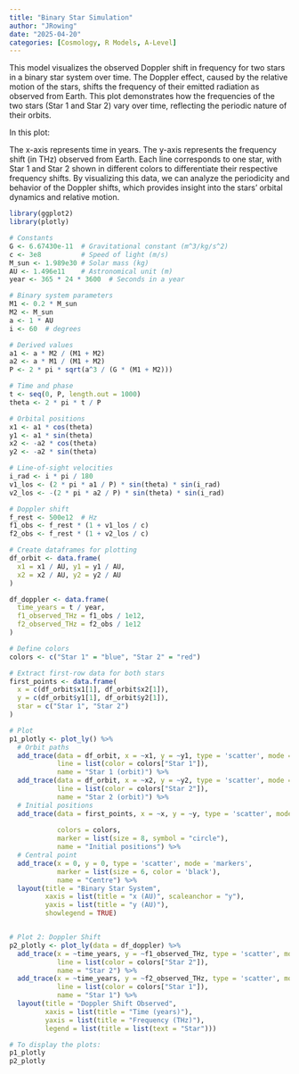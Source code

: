 ```yaml
---
title: "Binary Star Simulation"
author: "JRowing"
date: "2025-04-20"
categories: [Cosmology, R Models, A-Level]
---
```



This model visualizes the observed Doppler shift in frequency for two stars in a binary star system over time. The Doppler effect, caused by the relative motion of the stars, shifts the frequency of their emitted radiation as observed from Earth. This plot demonstrates how the frequencies of the two stars (Star 1 and Star 2) vary over time, reflecting the periodic nature of their orbits.

In this plot:

The x-axis represents time in years. The y-axis represents the frequency shift (in THz) observed from Earth. Each line corresponds to one star, with Star 1 and Star 2 shown in different colors to differentiate their respective frequency shifts. By visualizing this data, we can analyze the periodicity and behavior of the Doppler shifts, which provides insight into the stars' orbital dynamics and relative motion.

```r
library(ggplot2)
library(plotly)

# Constants
G <- 6.67430e-11  # Gravitational constant (m^3/kg/s^2)
c <- 3e8          # Speed of light (m/s)
M_sun <- 1.989e30 # Solar mass (kg)
AU <- 1.496e11    # Astronomical unit (m)
year <- 365 * 24 * 3600  # Seconds in a year

# Binary system parameters
M1 <- 0.2 * M_sun
M2 <- M_sun
a <- 1 * AU
i <- 60  # degrees

# Derived values
a1 <- a * M2 / (M1 + M2)
a2 <- a * M1 / (M1 + M2)
P <- 2 * pi * sqrt(a^3 / (G * (M1 + M2)))

# Time and phase
t <- seq(0, P, length.out = 1000)
theta <- 2 * pi * t / P

# Orbital positions
x1 <- a1 * cos(theta)
y1 <- a1 * sin(theta)
x2 <- -a2 * cos(theta)
y2 <- -a2 * sin(theta)

# Line-of-sight velocities
i_rad <- i * pi / 180
v1_los <- (2 * pi * a1 / P) * sin(theta) * sin(i_rad)
v2_los <- -(2 * pi * a2 / P) * sin(theta) * sin(i_rad)

# Doppler shift
f_rest <- 500e12  # Hz
f1_obs <- f_rest * (1 + v1_los / c)
f2_obs <- f_rest * (1 + v2_los / c)

# Create dataframes for plotting
df_orbit <- data.frame(
  x1 = x1 / AU, y1 = y1 / AU,
  x2 = x2 / AU, y2 = y2 / AU
)

df_doppler <- data.frame(
  time_years = t / year,
  f1_observed_THz = f1_obs / 1e12,
  f2_observed_THz = f2_obs / 1e12
)

```

```r


# Define colors
colors <- c("Star 1" = "blue", "Star 2" = "red")

# Extract first-row data for both stars
first_points <- data.frame(
  x = c(df_orbit$x1[1], df_orbit$x2[1]),
  y = c(df_orbit$y1[1], df_orbit$y2[1]),
  star = c("Star 1", "Star 2")
)

# Plot
p1_plotly <- plot_ly() %>%
  # Orbit paths
  add_trace(data = df_orbit, x = ~x1, y = ~y1, type = 'scatter', mode = 'lines',
            line = list(color = colors["Star 1"]),
            name = "Star 1 (orbit)") %>%
  add_trace(data = df_orbit, x = ~x2, y = ~y2, type = 'scatter', mode = 'lines',
            line = list(color = colors["Star 2"]),
            name = "Star 2 (orbit)") %>%
  # Initial positions
  add_trace(data = first_points, x = ~x, y = ~y, type = 'scatter', mode = 'markers',
            
            colors = colors,
            marker = list(size = 8, symbol = "circle"),
            name = "Initial positions") %>%
  # Central point
  add_trace(x = 0, y = 0, type = 'scatter', mode = 'markers',
            marker = list(size = 6, color = 'black'),
            name = "Centre") %>%
  layout(title = "Binary Star System",
         xaxis = list(title = "x (AU)", scaleanchor = "y"),
         yaxis = list(title = "y (AU)"),
         showlegend = TRUE)


# Plot 2: Doppler Shift
p2_plotly <- plot_ly(data = df_doppler) %>%
  add_trace(x = ~time_years, y = ~f1_observed_THz, type = 'scatter', mode = 'lines',
            line = list(color = colors["Star 2"]),
            name = "Star 2") %>%
  add_trace(x = ~time_years, y = ~f2_observed_THz, type = 'scatter', mode = 'lines',
            line = list(color = colors["Star 1"]),
            name = "Star 1") %>%
  layout(title = "Doppler Shift Observed",
         xaxis = list(title = "Time (years)"),
         yaxis = list(title = "Frequency (THz)"),
         legend = list(title = list(text = "Star")))

# To display the plots:
p1_plotly
p2_plotly
```
